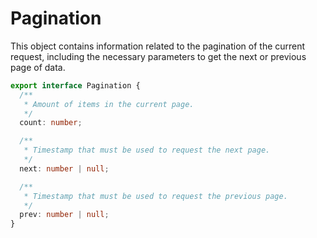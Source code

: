 # Pagination

This object contains information related to the pagination of the current request, including the necessary parameters to get the next or previous page of data.

```typescript
export interface Pagination {
  /**
   * Amount of items in the current page.
   */
  count: number;

  /**
   * Timestamp that must be used to request the next page.
   */
  next: number | null;

  /**
   * Timestamp that must be used to request the previous page.
   */
  prev: number | null;
}
```
